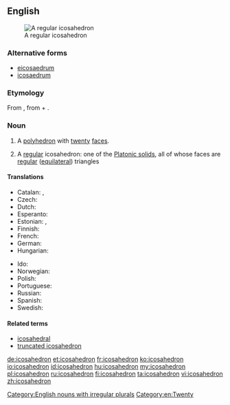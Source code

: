 ==English==
{{wikipedia}}
[[Image:120px-Icosahedron-slowturn.gif|thumb|A regular icosahedron]]

===Alternative forms===
* [[eicosaedrum]] {{qualifier|obsolete}}
* [[icosaedrum]] {{qualifier|obsolete}}

===Etymology===
From {{etyl|grc|en}} {{term|εἰκοσάεδρον|lang=grc}}, from {{term|εἴκοσι||twenty|lang=grc}} + {{term|ἕδρα||face of a geometrical solid|tr=hedra|lang=grc|sc=polytonic}}.

===Noun===
{{en-noun|icosahedra|icosahedrons}}

# {{context|geometry|lang=en}} A [[polyhedron]] with [[twenty]] [[face]]s.
# {{context|geometry|specifically|lang=en}} A [[regular]] icosahedron: one of the [[Platonic solid]]s, all of whose faces are [[regular]] ([[equilateral]]) triangles

====Translations====
{{trans-top|a polyhedron}}
* Catalan: {{t-|ca|icosaedre|m}}, {{t-|ca|icosàedre|m}}
* Czech: {{t-|cs|dvacetistěn|m}}
* Dutch: {{t-|nl|regelmatig twintigvlak|n}}
* Esperanto: {{t-|eo|dudekedro}}
* Estonian: {{t+|et|ikosaeeder}}, {{t+|et|kakskümmendtahukas}}
* Finnish: {{t+|fi|ikosaedri}}
* French: {{t+|fr|icosaèdre|m}}
* German: {{t+|de|Ikosaeder|m|n}}
* Hungarian: {{t+|hu|ikozaéder}}
{{trans-mid}}
* Ido: {{t+|io|ikosaedro}}
* Norwegian: {{t-|no|ikosaeder|n}}
* Polish: {{t-|pl|dwudziestościan foremny|m}}
* Portuguese: {{t+|pt|icosaedro|m}}
* Russian: {{t+|ru|икосаэдр|m|tr=ikosáedr}}
* Spanish: {{t+|es|icosaedro|m}}
* Swedish: {{t+|sv|ikosaeder|c}}
{{trans-bottom}}

====Related terms====
* [[icosahedral]]
* [[truncated icosahedron]]

[[Category:English nouns with irregular plurals]]
[[Category:en:Twenty]]

[[de:icosahedron]]
[[et:icosahedron]]
[[fr:icosahedron]]
[[ko:icosahedron]]
[[io:icosahedron]]
[[id:icosahedron]]
[[hu:icosahedron]]
[[my:icosahedron]]
[[pl:icosahedron]]
[[ru:icosahedron]]
[[fi:icosahedron]]
[[ta:icosahedron]]
[[vi:icosahedron]]
[[zh:icosahedron]]